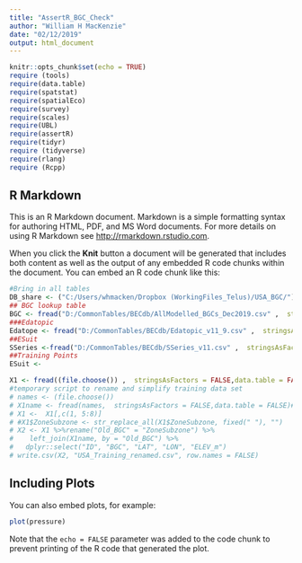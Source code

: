 ```yaml
---
title: "AssertR_BGC_Check"
author: "William H MacKenzie"
date: "02/12/2019"
output: html_document
---
```


```r
knitr::opts_chunk$set(echo = TRUE)
require (tools)
require(data.table)
require(spatstat)
require(spatialEco)
require(survey)
require(scales)
require(UBL)
require(assertR)
require(tidyr)
require (tidyverse)
require(rlang)
require (Rcpp)
```

## R Markdown

This is an R Markdown document. Markdown is a simple formatting syntax for authoring HTML, PDF, and MS Word documents. For more details on using R Markdown see <http://rmarkdown.rstudio.com>.

When you click the **Knit** button a document will be generated that includes both content as well as the output of any embedded R code chunks within the document. You can embed an R code chunk like this:

```r
#Bring in all tables
DB_share <- ("C:/Users/whmacken/Dropbox (WorkingFiles_Telus)/USA_BGC/")
## BGC lookup table
BGC <- fread("D:/CommonTables/BECdb/AllModelled_BGCs_Dec2019.csv" ,  stringsAsFactors = FALSE,data.table = FALSE)
###Edatopic
Edatope <- fread("D:/CommonTables/BECdb/Edatopic_v11_9.csv" ,  stringsAsFactors = FALSE,data.table = FALSE)
##ESuit
SSeries <-fread("D:/CommonTables/BECdb/SSeries_v11.csv" ,  stringsAsFactors = FALSE,data.table = FALSE)
##Training Points
ESuit <- 

X1 <- fread((file.choose()) ,  stringsAsFactors = FALSE,data.table = FALSE)
#temporary script to rename and simplify training data set
# names <- (file.choose()) 
# X1name <- fread(names,  stringsAsFactors = FALSE,data.table = FALSE)#, select = Columns
# X1 <-  X1[,c(1, 5:8)]
# #X1$ZoneSubzone <- str_replace_all(X1$ZoneSubzone, fixed(" "), "")
# X2 <- X1 %>%rename("Old_BGC" = "ZoneSubzone") %>%
#    left_join(X1name, by = "Old_BGC") %>%
#   dplyr::select("ID", "BGC", "LAT", "LON", "ELEV_m")
# write.csv(X2, "USA_Training_renamed.csv", row.names = FALSE)
```

## Including Plots

You can also embed plots, for example:

```r
plot(pressure)
```

Note that the `echo = FALSE` parameter was added to the code chunk to prevent printing of the R code that generated the plot.
